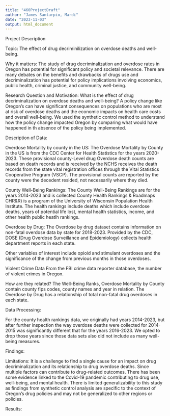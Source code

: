 ```yaml
---
title: "460ProjectDraft"
author: "James Santarpio, Mardi"
date: "2023-11-03"
output: html_document
---
```

Project Description

Topic:
The effect of drug decriminilization on overdose deaths and well-being.

Why it matters:
The study of drug decriminalization and overdose rates in Oregon has potential for significant policy and societal relevance. There are many debates on the benefits and drawbacks of drugs use and decriminalization has potential for policy implications involving economics, public health, criminal justice, and community well-being.

Research Question and Motivation:
What is the effect of drug decriminalization on overdose deaths and well-being? A policy change like Oregon's can have significant consequences on populations who are most at risk of overdose deaths and the economic impacts on health care costs and overall well-being. We used the synthetic control method to understand how the policy change impacted Oregon by comparing what would have happened in th absence of the policy being implemented. 

Description of Data:

Overdose Mortality by county in the US:
The Overdose Mortality by County in the US is from the CDC Center for Health Statistics for the years 2020-2023. These provisional county-Level drug Overdose death counts are based on death records and is received  by the NCHS receives the death records from the state vital registration offices through the Vital Statistics Cooperative Program (VSCP). The provisional counts are reported by the county were the decedent resided, not necessarily where they died. 

County Well-Being Rankings:
The County Well-Being Rankings are for the years 2014-2023 and is collected County Health Rankings & Roadmaps CHR&R) is a program of the University of Wisconsin Population Health Institute. The health rankings include deaths which include overdose deaths, years of potential life lost, mental health statistics, income, and other health public heatlh rankings. 

Overdose by Drug:
The Overdose by drug dataset contains information on non-fatal overdose data by state for 2018-2023. Provided by the CDC, DOSE (Drug Overdose Surveillance and Epidemiology) collects health department reports in each state. 

Other variables of interest include opioid and stimulant overdoses and the significance of the change from previous months in those overdoses.

Violent Crime Data
From the FBI crime data reporter database, the number of violent crimes in Oregon. 

How are they related? 
The Well-Being Ranks, Overdose Mortality by County contain county fips codes, county names and year in relation. The Overdose by Drug has a relationship of total non-fatal drug overdoses in each state.

Data Processing:

For the county health rankings data, we originally had years 2014-2023, but after further inspection the way overdose deaths were collected for 2014-2015 was significantly different that for the years 2016-2023. We opted to drop those years since those data sets also did not include as many well-being measures. 

Findings:

Limitations:
It is a challenge to find a single cause for an impact on drug decriminalization and its relationship to drug overdose deaths. Since multiple factors can contribute to drug-related outcomes. There has been some evidence linked to the Covid-19 pandemic contributing to drug use, well-being, and mental health. 
There is limited generalizability to this study as findings from synthetic control analysis are specific to the context of Oregon’s drug policies and may not be generalized to other regions or policies. 


Results:
```r

```

```r

```


```r

```


```r

```


```r

```


```r

```


```r

```


```r

```


```r

```


```r

```


```r

```


```r

```


```r

```


```r

```


```r

```


```r

```


```r

```


```r

```


